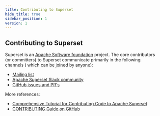 ```yaml
---
title: Contributing to Superset
hide_title: true
sidebar_position: 1
version: 1
---
```


## Contributing to Superset

Superset is an [Apache Software foundation](https://www.apache.org/theapacheway/index.html) project.
The core contributors (or committers) to Superset communicate primarily in the following channels (
which can be joined by anyone):

- [Mailing list](https://lists.apache.org/list.html?dev@superset.apache.org)
- [Apache Superset Slack community](http://bit.ly/join-superset-slack)
- [GitHub issues and PR's](https://github.com/apache/superset/issues)

More references:
- [Comprehensive Tutorial for Contributing Code to Apache Superset](https://preset.io/blog/tutorial-contributing-code-to-apache-superset/)
- [CONTRIBUTING Guide on GitHub](https://github.com/apache/superset/blob/master/CONTRIBUTING.md)
